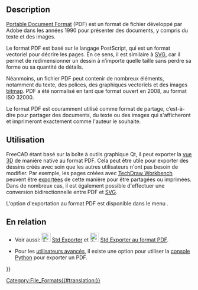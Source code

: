 <languages/>

{{TOCright}}

== Description ==

[https://en.wikipedia.org/wiki/PDF Portable Document Format] (PDF) est un format de fichier développé par Adobe dans les années 1990 pour présenter des documents, y compris du texte et des images.

Le format PDF est basé sur le langage PostScript, qui est un format vectoriel pour décrire les pages. En ce sens, il est similaire à [[SVG/fr|SVG]], car il permet de redimensionner un dessin à n’importe quelle taille sans perdre sa forme ou sa quantité de détails.

Néanmoins, un fichier PDF peut contenir de nombreux éléments, notamment du texte, des polices, des graphiques vectoriels et des images [[bitmap/fr|bitmap]]. PDF a été normalisé en tant que format ouvert en 2008, au format ISO 32000.

Le format PDF est couramment utilisé comme format de partage, c’est-à-dire pour partager des documents, du texte ou des images qui s'afficheront et imprimeront exactement comme l'auteur le souhaite.

== Utilisation ==

FreeCAD étant basé sur la boîte à outils graphique Qt, il peut exporter la [[3D_view/fr|vue 3D]] de manière native au format PDF. Cela peut être utile pour exporter des dessins créés avec soin que les autres utilisateurs n'ont pas besoin de modifier. Par exemple, les pages créées avec [[TechDraw_Workbench/fr|TechDraw Workbench]] peuvent être [[Std_Export/fr|exportées]] de cette manière pour être partagées ou imprimées. Dans de nombreux cas, il est également possible d'effectuer une conversion bidirectionnelle entre PDF et [[SVG/fr|SVG]].

L'option d'exportation au format PDF est disponible dans le menu {{MenuCommand|Fichier → [[Std_Export/fr|Exporter PDF]]}}.

==En relation==

* Voir aussi: [[File:Std_Export.svg|24px]] [[Std_Export/fr|Std Exporter]] et [[File:Std_PrintPdf.svg|24px]] [[Std_PrintPdf/fr|Std Exporter au format PDF]].

* Pour les [[Power_users_hub/fr|utilisateurs avancés]], il existe une option pour utiliser la [[Python_console/fr|console Python]] pour exporter un PDF. 


<!--T:9-->
{{Userdocnavi{{#translation:}}}}
[[Category:File_Formats{{#translation:}}]]